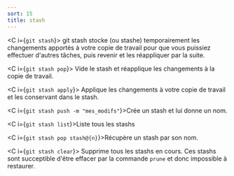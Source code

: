 ```yaml
---
sort: 15
title: stash
---
```


<C i={`git stash`}>
  git stash stocke (ou stashe) temporairement les changements apportés à votre
  copie de travail pour que vous puissiez effectuer d'autres tâches, puis
  revenir et les réappliquer par la suite.
</C>

<C i={`git stash pop`}>
  Vide le stash et réapplique les changements à la copie de travail.
</C>

<C i={`git stash apply`}>
  Applique les changements à votre copie de travail et les conservant dans le
  stash.
</C>

<C i={`git stash push -m "mes_modifs"`}>Crée un stash et lui donne un nom.</C>

<C i={`git stash list`}>Liste tous les stashs</C>

<C i={`git stash pop stash@{n}`}>Récupère un stash par son nom.</C>

<C i={`git stash clear`}>
  Supprime tous les stashs en cours. Ces stashs sont succeptible d'être effacer
  par la commande `prune` et donc impossible à restaurer.
</C>

